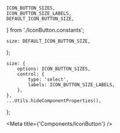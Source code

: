 
    ICON_BUTTON_SIZES,
    ICON_BUTTON_SIZE_LABELS,
    DEFAULT_ICON_BUTTON_SIZE,
} from './IconButton.constants';

    size: DEFAULT_ICON_BUTTON_SIZE,
};

    size: {
        options: ICON_BUTTON_SIZES,
        control: {
            type: 'select',
            labels: ICON_BUTTON_SIZE_LABELS,
        },
    },
    ...Utils.hideComponentProperties(),
};

<Meta title={'Components/IconButton'} />

<ArgsTable of={IconButton} exclude={[...DEFAULT_ARGUMENTSTABLE_EXCLUSION]} />

<Canvas hidden>
    <Story name="default" args={iconButtonArgs} argTypes={iconButtonArgTypes}>
        {(args) => <IconButton {...args} />}
    </Story>
</Canvas>
